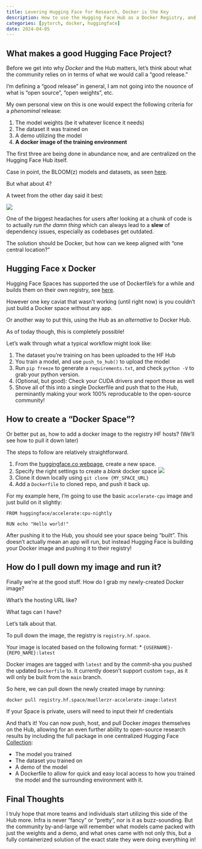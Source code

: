 ```yaml
---
title: Levering Hugging Face for Research, Docker is the Key
description: How to use the Hugging Face Hub as a Docker Registry, and why it matters
categories: [pytorch, docker, huggingface]
date: 2024-04-05
---
```


## What makes a good Hugging Face Project?

Before we get into why *Docker* and the Hub matters, let's think about what the community relies on in terms of what we would call a "good release."

::: {.callout-important}
I'm defining a "good release" in general, I am not going into the nouonce of what is "open source", "open weights", etc.
:::

My own personal view on this is one would expect the following criteria for a *phenominal* release:

1. The model weights (be it whatever licence it needs)
2. The dataset it was trained on
3. A demo utilizing the model
4. **A docker image of the training environment**

The first three are being done in abundance now, and are centralized on the Hugging Face Hub itself.

Case in point, the BLOOM(z) models and datasets, as seen [here](https://huggingface.co/bigscience/bloomz).

But what about 4? 

A tweet from the other day said it best:

![](media/blog/huggingface_docker/01.png)

One of the biggest headaches for users after looking at a chunk of code is to actually *run the damn thing* which can always lead to a **slew** of dependency issues, especially as codebases get outdated.

The solution should be Docker, but how can we keep aligned with "one central location?"

## Hugging Face x Docker

Hugging Face Spaces has supported the use of Dockerfile's for a while and builds them on their own registry, see [here](https://huggingface.co/docs/hub/en/spaces-sdks-docker).

However one key caviat that wasn't working (until right now) is you couldn't just build a Docker space without any app.

Or another way to put this, using the Hub as an *alternative* to Docker Hub. 

As of today though, this is completely possible!

Let's walk through what a typical workflow might look like:

1. The dataset you're training on has been uploaded to the HF Hub
2. You train a model, and use `push_to_hub()` to upload the model
3. Run `pip freeze` to generate a `requirements.txt`, and check `python -V` to grab your python version.
4. (Optional, but good): Check your CUDA drivers and report those as well
5. Shove all of this into a single Dockerfile and push that to the Hub, perminantly making your work 100% reproducable to the open-source community!

## How to create a "Docker Space"?

Or better put as, how to add a docker image to the registry HF hosts? (We'll see how to pull it down later)

The steps to follow are relatively straightforward.

1. From the [huggingface.co webpage](https://huggingface.co/new-space), create a new space. 
2. Specify the right settings to create a *blank* docker space ![](media/blog/huggingface_docker/02.png)
3. Clone it down locally using `git clone {MY_SPACE_URL}`
4. Add a `Dockerfile` to cloned repo, and push it back up.

For my example here, I'm going to use the basic `accelerate-cpu` image and just build on it slightly:

```docker
FROM huggingface/accelerate:cpu-nightly

RUN echo "Hello world!"
```

After pushing it to the Hub, you should see your space being "built". This doesn't actually mean an app will run, but instead Hugging Face is building your Docker image and pushing it to their registry!

## How do I pull down my image and run it?

Finally we're at the good stuff. How do I grab my newly-created Docker image?

What's the hosting URL like?

What tags can I have?

Let's talk about that.

To pull down the image, the registry is `registry.hf.space`. 

Your image is located based on the following format:
* `{USERNAME}-{REPO_NAME}:latest`

::: {.callout-important}
Docker images are tagged with `latest` and by the commit-sha you pushed the updated `Dockerfile` to.
It currently doesn't support custom `tags`, as it will only be built from the `main` branch.
:::

So here, we can pull down the newly created image by running:

```bash
docker pull registry.hf.space/muellerzr-accelerate-image:latest
```

::: {.callout-tip}
If your Space is private, users will need to input their hf credentials
:::

And that's it! You can now push, host, and pull Docker *images* themselves on the Hub, allowing for an even further ability to open-source research results by including the full package in one centralized Hugging Face [Collection](https://huggingface.co/collections/):

* The model you trained
* The dataset you trained on
* A demo of the model
* A Dockerfile to allow for quick and easy local access to how you trained the model and the surrounding environment with it.

## Final Thoughts

I truly hope that more teams and individuals start utilizing this side of the Hub more. Infra is never "fancy" or "pretty", nor is it as buzz-sounding. But the community by-and-large will remember what models came packed with just the weights and a demo, and what ones came with not only this, but a fully containerized solution of the exact state they were doing everything in!
